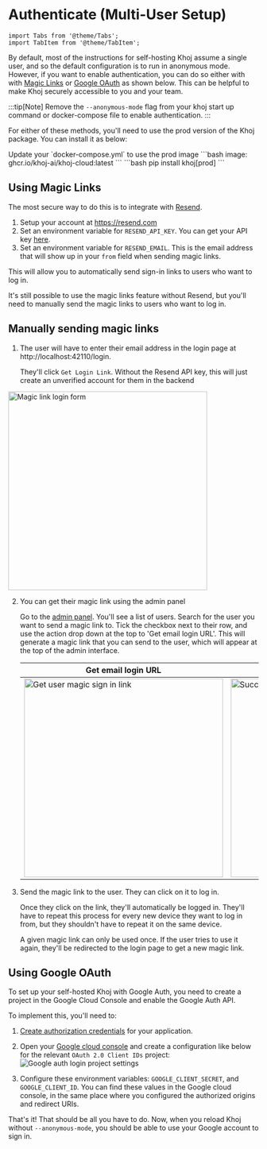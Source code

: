 # Authenticate (Multi-User Setup)

```mdx-code-block
import Tabs from '@theme/Tabs';
import TabItem from '@theme/TabItem';
```

By default, most of the instructions for self-hosting Khoj assume a single user, and so the default configuration is to run in anonymous mode. However, if you want to enable authentication, you can do so either with with [Magic Links](#using-magic-links) or [Google OAuth](#using-google-oauth) as shown below. This can be helpful to make Khoj securely accessible to you and your team.

:::tip[Note]
Remove the `--anonymous-mode` flag from your khoj start up command or docker-compose file to enable authentication.
:::

For either of these methods, you'll need to use the prod version of the Khoj package. You can install it as below:

<Tabs groupId="server" queryString>
  <TabItem value="docker" label="Docker">
  Update your `docker-compose.yml` to use the prod image
      ```bash
      image: ghcr.io/khoj-ai/khoj-cloud:latest
      ```
  </TabItem>

  <TabItem value="pip" label="Pip">
  ```bash
  pip install khoj[prod]
  ```
  </TabItem>
</Tabs>

## Using Magic Links
The most secure way to do this is to integrate with [Resend](https://resend.com).

1. Setup your account at https://resend.com
2. Set an environment variable for `RESEND_API_KEY`. You can get your API key [here](https://resend.com/api-keys).
3. Set an environment variable for `RESEND_EMAIL`. This is the email address that will show up in your `from` field when sending magic links.

This will allow you to automatically send sign-in links to users who want to log in.

It's still possible to use the magic links feature without Resend, but you'll need to manually send the magic links to users who want to log in.

## Manually sending magic links

1. The user will have to enter their email address in the login page at http://localhost:42110/login.

    They'll click `Get Login Link`. Without the Resend API key, this will just create an unverified account for them in the backend
<img src="/img/magic_link.png" alt="Magic link login form" width="400"/>

2. You can get their magic link using the admin panel

    Go to the [admin panel](http://localhost:42110/server/admin/database/khojuser/). You'll see a list of users. Search for the user you want to send a magic link to. Tick the checkbox next to their row, and use the action drop down at the top to 'Get email login URL'. This will generate a magic link that you can send to the user, which will appear at the top of the admin interface.

    | Get email login URL | Retrieved login URL |
    |---------------------|---------------------|
    | <img src="/img/admin_get_emali_login.png" alt="Get user magic sign in link" width="400" />| <img src="/img/admin_successful_login_url.png" alt="Successfully retrieved a login URL" width="400" />|

3. Send the magic link to the user. They can click on it to log in.

    Once they click on the link, they'll automatically be logged in. They'll have to repeat this process for every new device they want to log in from, but they shouldn't have to repeat it on the same device.

    A given magic link can only be used once. If the user tries to use it again, they'll be redirected to the login page to get a new magic link.

## Using Google OAuth

To set up your self-hosted Khoj with Google Auth, you need to create a project in the Google Cloud Console and enable the Google Auth API.

To implement this, you'll need to:
1. [Create authorization credentials](https://developers.google.com/identity/sign-in/web/sign-in) for your application.
2. Open your [Google cloud console](https://console.developers.google.com/apis/credentials) and create a configuration like below for the relevant `OAuth 2.0 Client IDs` project:
![Google auth login project settings](https://github.com/khoj-ai/khoj/assets/65192171/9bcbf6f4-197d-4d0c-973a-c10b1331c892)

3. Configure these environment variables: `GOOGLE_CLIENT_SECRET`, and `GOOGLE_CLIENT_ID`. You can find these values in the Google cloud console, in the same place where you configured the authorized origins and redirect URIs.

That's it! That should be all you have to do. Now, when you reload Khoj without `--anonymous-mode`, you should be able to use your Google account to sign in.
